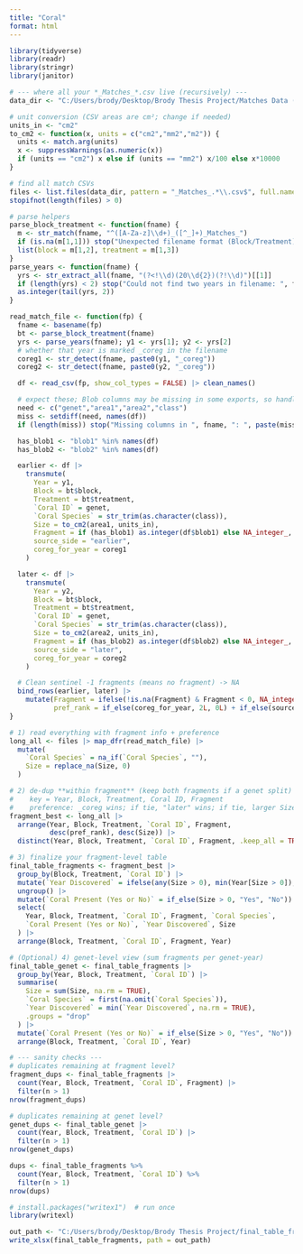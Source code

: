 ```yaml
---
title: "Coral"
format: html
---
```


```r
library(tidyverse)
library(readr)
library(stringr)
library(janitor)

# --- where all your *_Matches_*.csv live (recursively) ---
data_dir <- "C:/Users/brody/Desktop/Brody Thesis Project/Matches Data (NO GEN)"

# unit conversion (CSV areas are cm²; change if needed)
units_in <- "cm2"
to_cm2 <- function(x, units = c("cm2","mm2","m2")) {
  units <- match.arg(units)
  x <- suppressWarnings(as.numeric(x))
  if (units == "cm2") x else if (units == "mm2") x/100 else x*10000
}

# find all match CSVs
files <- list.files(data_dir, pattern = "_Matches_.*\\.csv$", full.names = TRUE, recursive = TRUE)
stopifnot(length(files) > 0)

# parse helpers
parse_block_treatment <- function(fname) {
  m <- str_match(fname, "^([A-Za-z]\\d+)_([^_]+)_Matches_")
  if (is.na(m[1,1])) stop("Unexpected filename format (Block/Treatment): ", fname)
  list(block = m[1,2], treatment = m[1,3])
}
parse_years <- function(fname) {
  yrs <- str_extract_all(fname, "(?<!\\d)(20\\d{2})(?!\\d)")[[1]]
  if (length(yrs) < 2) stop("Could not find two years in filename: ", fname)
  as.integer(tail(yrs, 2))
}

read_match_file <- function(fp) {
  fname <- basename(fp)
  bt <- parse_block_treatment(fname)
  yrs <- parse_years(fname); y1 <- yrs[1]; y2 <- yrs[2]
  # whether that year is marked _coreg in the filename
  coreg1 <- str_detect(fname, paste0(y1, "_coreg"))
  coreg2 <- str_detect(fname, paste0(y2, "_coreg"))

  df <- read_csv(fp, show_col_types = FALSE) |> clean_names()

  # expect these; Blob columns may be missing in some exports, so handle gracefully
  need <- c("genet","area1","area2","class")
  miss <- setdiff(need, names(df))
  if (length(miss)) stop("Missing columns in ", fname, ": ", paste(miss, collapse=", "))

  has_blob1 <- "blob1" %in% names(df)
  has_blob2 <- "blob2" %in% names(df)

  earlier <- df |>
    transmute(
      Year = y1,
      Block = bt$block,
      Treatment = bt$treatment,
      `Coral ID` = genet,
      `Coral Species` = str_trim(as.character(class)),
      Size = to_cm2(area1, units_in),
      Fragment = if (has_blob1) as.integer(df$blob1) else NA_integer_,
      source_side = "earlier",
      coreg_for_year = coreg1
    )

  later <- df |>
    transmute(
      Year = y2,
      Block = bt$block,
      Treatment = bt$treatment,
      `Coral ID` = genet,
      `Coral Species` = str_trim(as.character(class)),
      Size = to_cm2(area2, units_in),
      Fragment = if (has_blob2) as.integer(df$blob2) else NA_integer_,
      source_side = "later",
      coreg_for_year = coreg2
    )

  # Clean sentinel -1 fragments (means no fragment) -> NA
  bind_rows(earlier, later) |>
    mutate(Fragment = ifelse(!is.na(Fragment) & Fragment < 0, NA_integer_, Fragment),
           pref_rank = if_else(coreg_for_year, 2L, 0L) + if_else(source_side == "later", 1L, 0L))
}

# 1) read everything with fragment info + preference
long_all <- files |> map_dfr(read_match_file) |>
  mutate(
    `Coral Species` = na_if(`Coral Species`, ""),
    Size = replace_na(Size, 0)
  )

# 2) de-dup **within fragment** (keep both fragments if a genet split)
#    key = Year, Block, Treatment, Coral ID, Fragment
#    preference: _coreg wins; if tie, "later" wins; if tie, larger Size wins
fragment_best <- long_all |>
  arrange(Year, Block, Treatment, `Coral ID`, Fragment,
          desc(pref_rank), desc(Size)) |>
  distinct(Year, Block, Treatment, `Coral ID`, Fragment, .keep_all = TRUE)

# 3) finalize your fragment-level table
final_table_fragments <- fragment_best |>
  group_by(Block, Treatment, `Coral ID`) |>
  mutate(`Year Discovered` = ifelse(any(Size > 0), min(Year[Size > 0]), NA_integer_)) |>
  ungroup() |>
  mutate(`Coral Present (Yes or No)` = if_else(Size > 0, "Yes", "No")) |>
  select(
    Year, Block, Treatment, `Coral ID`, Fragment, `Coral Species`,
    `Coral Present (Yes or No)`, `Year Discovered`, Size
  ) |>
  arrange(Block, Treatment, `Coral ID`, Fragment, Year)

# (Optional) 4) genet-level view (sum fragments per genet-year)
final_table_genet <- final_table_fragments |>
  group_by(Year, Block, Treatment, `Coral ID`) |>
  summarise(
    Size = sum(Size, na.rm = TRUE),
    `Coral Species` = first(na.omit(`Coral Species`)),
    `Year Discovered` = min(`Year Discovered`, na.rm = TRUE),
    .groups = "drop"
  ) |>
  mutate(`Coral Present (Yes or No)` = if_else(Size > 0, "Yes", "No")) |>
  arrange(Block, Treatment, `Coral ID`, Year)

# --- sanity checks ---
# duplicates remaining at fragment level?
fragment_dups <- final_table_fragments |>
  count(Year, Block, Treatment, `Coral ID`, Fragment) |>
  filter(n > 1)
nrow(fragment_dups)

# duplicates remaining at genet level?
genet_dups <- final_table_genet |>
  count(Year, Block, Treatment, `Coral ID`) |>
  filter(n > 1)
nrow(genet_dups)

```


```r
dups <- final_table_fragments %>%
  count(Year, Block, Treatment, `Coral ID`) %>%
  filter(n > 1)
nrow(dups)

```


```r
# install.packages("writex1")  # run once
library(writexl)

out_path <- "C:/Users/brody/Desktop/Brody Thesis Project/final_table_fragments.xlsx"
write_xlsx(final_table_fragments, path = out_path)

```

